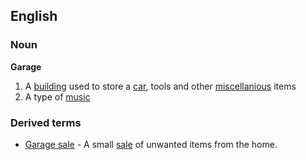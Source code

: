 ==English==

===Noun===

'''Garage'''

#A [[building]] used to store a [[car]], tools and other [[miscellanious]] items
#A type of [[music]]

===Derived terms===

*[[Garage sale]] - A small [[sale]] of unwanted items from the home.